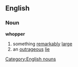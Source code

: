 ==English==
===Noun===
'''whopper'''
#something [[remarkably]] [[large]]
#an [[outrageous]] [[lie]]
[[Category:English nouns]]